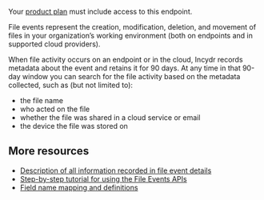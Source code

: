 Your [product plan](https://support.code42.com/Terms_and_conditions/Code42_customer_support_resources/Code42_product_plans) must include access to this endpoint.

File events represent the creation, modification, deletion, and movement of files in your organization's working environment (both on endpoints and in supported cloud providers).

When file activity occurs on an endpoint or in the cloud, Incydr records metadata about the event and retains it for 90 days. At any time in that 90-day window you can search for the file activity based on the metadata collected, such as (but not limited to):

- the file name
- who acted on the file
- whether the file was shared in a cloud service or email
- the device the file was stored on

## More resources
- [Description of all information recorded in file event details](https://support.code42.com/Administrator/Cloud/Code42_console_reference/Forensic_Search_reference_guide#File_event_details)
- [Step-by-step tutorial for using the File Events APIs](/forensic-search-api/#forensic-search-api)
- [Field name mapping and definitions](https://support.code42.com/Administrator/Cloud/Monitoring_and_managing/Code42_API_resources/Forensic_Search_API#FieldMapping)
